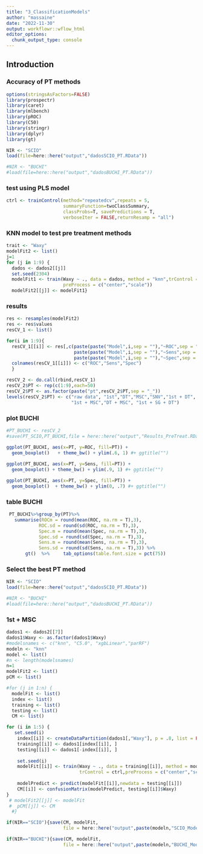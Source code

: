 ```yaml
---
title: "3_ClassificationModels"
author: "massaine"
date: "2022-11-30"
output: workflowr::wflow_html
editor_options:
  chunk_output_type: console
---
```


## Introduction

### Accuracy of PT methods
```r
options(stringsAsFactors=FALSE)
library(prospectr)
library(caret)
library(mlbench)
library(pROC)
library(C50)
library(stringr)
library(dplyr)
library(gt)
```

```r
NIR <- "SCIO"
load(file=here::here("output","dadosSCIO_PT.RData"))

#NIR <- "BUCHI"
#load(file=here::here("output","dadosBUCHI_PT.RData"))
```

### test using PLS model
```r
ctrl <- trainControl(method="repeatedcv",repeats = 5,
                     summaryFunction=twoClassSummary, 
                     classProbs=T, savePredictions = T,
                     verboseIter = FALSE,returnResamp = "all") 
```

### KNN model to test pre treatment methods
```r
trait <- "Waxy"
modelFit2 <- list()
j=1
for (j in 1:9) {
  dados <- dados2[[j]]
  set.seed(2304)
  modelFit1 <- train(Waxy ~ ., data = dados, method = "knn",trControl = ctrl, 
                     preProcess = c("center","scale"))
  modelFit2[[j]] <- modelFit1}

```

### results
```r
res <- resamples(modelFit2)
res <- res$values
resCV_1 <- list()

for(i in 1:9){
  resCV_1[[i]] <- res[,c(paste(paste("Model",i,sep = ""),"~ROC",sep = ""),
                         paste(paste("Model",i,sep = ""),"~Sens",sep = ""),
                         paste(paste("Model",i,sep = ""),"~Spec",sep = ""))]
  colnames(resCV_1[[i]]) <- c("ROC","Sens","Spec")
  }

resCV_2 <- do.call(rbind,resCV_1)
resCV_2$PT <- rep(c(1:9),each=50)
resCV_2$PT <- as.factor(paste("pt",resCV_2$PT,sep = "_"))
levels(resCV_2$PT) <- c("raw data", "1st","DT","MSC","SNV","1st + DT",
                        "1st + MSC","DT + MSC", "1st + SG + DT")
```

### plot BUCHI
```r
#PT_BUCHI <- resCV_2
#save(PT_SCIO,PT_BUCHI,file = here::here("output","Results_PreTreat.RData"))

ggplot(PT_BUCHI, aes(x=PT, y=ROC, fill=PT)) + 
  geom_boxplot()   + theme_bw() + ylim(.6, 1) #+ ggtitle("")
 
ggplot(PT_BUCHI, aes(x=PT, y=Sens, fill=PT)) + 
  geom_boxplot() + theme_bw() + ylim(.9, 1) #+ ggtitle("")

ggplot(PT_BUCHI, aes(x=PT, y=Spec, fill=PT)) + 
  geom_boxplot()  + theme_bw() + ylim(0, .7) #+ ggtitle("") 


```

### table BUCHI
```r
 PT_BUCHI%>%group_by(PT)%>%
   summarise(ROCm = round(mean(ROC, na.rm = T),3),
            ROC.sd = round(sd(ROC, na.rm = T),3),
            Spec.m = round(mean(Spec, na.rm = T),3),
            Spec.sd = round(sd(Spec, na.rm = T),3),
            Sens.m = round(mean(Sens, na.rm = T),3),
            Sens.sd = round(sd(Sens, na.rm = T),3)) %>%
       gt()  %>%     tab_options(table.font.size = pct(75))
```

### Select the best PT method
```r
NIR <- "SCIO"
load(file=here::here("output","dadosSCIO_PT.RData"))

#NIR <- "BUCHI"
#load(file=here::here("output","dadosBUCHI_PT.RData"))
```

### 1st + MSC
```r
dados1 <- dados2[[7]]
dados1$Waxy <- as.factor(dados1$Waxy)
#modelsnames <- c("knn", "C5.0", "xgbLinear","parRF")
modeln <- "knn"
model <- list()
#n <- length(modelsnames)
n=1
modelFit2 <- list()
pCM <- list()

#for (j in 1:n) {
  modelFit <- list()
  index <- list()
  training <- list()
  testing <- list()
  CM <- list()

for (i in 1:5) {
   set.seed(i)
    index[[i]] <- createDataPartition(dados1[,"Waxy"], p = .8, list = FALSE)
    training[[i]] <- dados1[index[[i]], ]
    testing[[i]] <- dados1[-index[[i]], ]
  
    set.seed(i)
    modelFit[[i]] <- train(Waxy ~ ., data = training[[i]], method = modelsnames[1], 
                           trControl = ctrl,preProcess = c("center","scale"),tuneLength = 1) 
    
    modelPredict <- predict(modelFit[[i]],newdata = testing[[i]])
    CM[[i]] <- confusionMatrix(modelPredict, testing[[i]]$Waxy)
}
 # modelFit2[[j]] <- modelFit
 #  pCM[[j]] <- CM 
  #}

if(NIR=="SCIO"){save(CM, modelFit, 
                     file = here::here("output",paste(modeln,"SCIO_Model.RData",sep ="_")))}

if(NIR=="BUCHI"){save(CM, modelFit, 
                     file = here::here("output",paste(modeln,"BUCHI_Model.RData",sep ="_")))}

```

